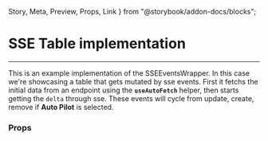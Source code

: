   Story,
  Meta,
  Preview,
  Props,
  Link
} from "@storybook/addon-docs/blocks";

<Meta title='Helpers/SSEEventsWrapper' component={SSEEventsWrapper} />

# SSE Table implementation
<hr />

This is an example implementation of the SSEEventsWrapper. In this case we're showcasing a
table that gets mutated by sse events. First it fetchs the initial data from an endpoint
using the **`useAutoFetch`** helper, then starts getting the `delta` through sse. These
events will cycle from update, create, remove if **Auto Pilot** is selected.

<Preview withSource="none">
  <Story name="table">
    <SSEEventsTableDemo />
  </Story>
</Preview>

### Props
<Props of={SSEEventsWrapper} />
